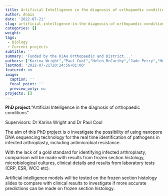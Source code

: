 ```yaml
---
title: Artificial Intelligence in the diagnosis of orthopaedic conditions (Bone Tumours and Infection)
author: Anais
date: '2022-07-21'
slug: artificial-intelligence-in-the-diagnosis-of-orthopaedic-conditions
categories: []
weight:
tags: 
 - Biology
 - Current projects
subtitle: ''
summary: 'Funded by the RJAH Orthopaedic and District...'
authors: ["Karina Wright","Paul Cool","Helen McCarthy","Jade Perry","Hollie Wilkinson"]
lastmod: '2022-07-21T20:24:56+01:00'
featured: no
image:
  caption: ''
  focal_point: ''
  preview_only: no
projects: []
---
```

**PhD project**:"Artificial Intelligence in the diagnosis of orthopaedic conditions"

Supervisors: Dr Karina Wright and Dr Paul Cool


The aim of this PhD prpject is o investigate the possibility of using nanopore DNA sequencing technology for the real time identification of pathogens in infected arthroplasty, including antimicrobial resistance.

With the lack of a gold standard for identifying infected arthroplasty, comparison will be made with results from frozen section histology, microbiological cultures, clinical details and results from laboratory tests (CRP, ESR, WCC etc).

Artificial intelligence models will be tested on the frozen section histology slides to compare with clinical results to investigate if more accurate predictions can be made on frozen section histology. 

